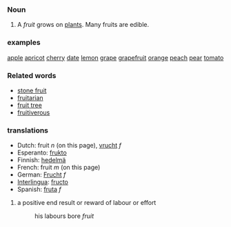 ===Noun===
#A ''fruit'' grows on [[plants]]. Many fruits are edible.

===examples===
[[Apple|apple]]
[[apricot]]
[[cherry]]
[[date]]
[[lemon]]
[[grape]]
[[grapefruit]]
[[orange]]
[[peach]]
[[pear]]
[[tomato]]

===Related words===
*[[stone fruit]]
*[[fruitarian]]
*[[fruit tree]]
*[[fruitiverous]]

===translations===
*Dutch: fruit ''n'' (on this page), [[vrucht]] ''f''
*Esperanto: [[frukto]]
*Finnish: [[hedelmä]]
*French: fruit ''m'' (on this page)
*German: [[Frucht]] ''f''
*[[Interlingua]]: [[fructo]]
*Spanish: [[fruta]] ''f''

# a positive end result or reward of labour or effort
#:his labours bore ''fruit''